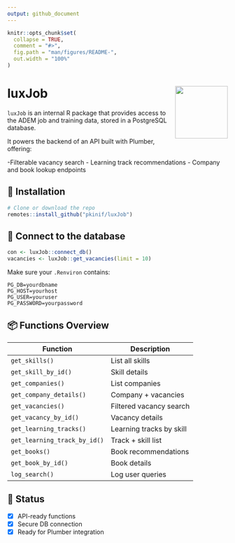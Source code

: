 ```yaml
---
output: github_document
---
```


<!-- README.md is generated from README.Rmd. Please edit that file -->

```r
knitr::opts_chunk$set(
  collapse = TRUE,
  comment = "#>",
  fig.path = "man/figures/README-",
  out.width = "100%"
)
```

# luxJob <img src="man/figures/logo.png" align="right" height="120" />


<!-- badges: start -->
<!-- badges: end -->
`luxJob` is an internal R package that provides access to the ADEM job
and training data, stored in a PostgreSQL database.

It powers the backend of an API built with Plumber, offering: 

-Filterable vacancy search 
- Learning track recommendations 
- Company and book lookup endpoints

## 🚀 Installation

``` r
# Clone or download the repo
remotes::install_github("pkinif/luxJob")
```

## 🔌 Connect to the database

``` r
con <- luxJob::connect_db()
vacancies <- luxJob::get_vacancies(limit = 10)
```

Make sure your `.Renviron` contains:

    PG_DB=yourdbname
    PG_HOST=yourhost
    PG_USER=youruser
    PG_PASSWORD=yourpassword

## 📦 Functions Overview

| Function                     | Description              |
|------------------------------|--------------------------|
| `get_skills()`               | List all skills          |
| `get_skill_by_id()`          | Skill details            |
| `get_companies()`            | List companies           |
| `get_company_details()`      | Company + vacancies      |
| `get_vacancies()`            | Filtered vacancy search  |
| `get_vacancy_by_id()`        | Vacancy details          |
| `get_learning_tracks()`      | Learning tracks by skill |
| `get_learning_track_by_id()` | Track + skill list       |
| `get_books()`                | Book recommendations     |
| `get_book_by_id()`           | Book details             |
| `log_search()`               | Log user queries         |

## 🧪 Status

- [x] API-ready functions
- [x] Secure DB connection
- [x] Ready for Plumber integration
